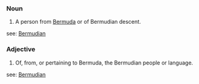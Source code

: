 ===Noun===
#A person from [[Bermuda]] or of Bermudian descent.
see: [[Bermudian]]

===Adjective===
#Of, from, or pertaining to Bermuda, the Bermudian people or language.
see: [[Bermudian]]
